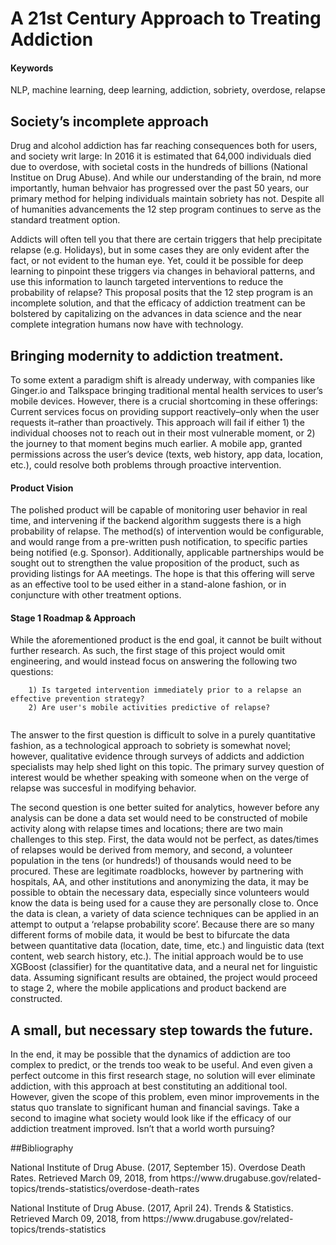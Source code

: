 # A 21st Century Approach to Treating Addiction 

#### Keywords {-}

NLP, machine learning, deep learning, addiction, sobriety, overdose, relapse

## Society's incomplete approach

Drug and alcohol addiction has far reaching consequences both for users, and society writ large: In 2016 it is estimated that 64,000 individuals died due to overdose, with societal costs in the hundreds of billions (National Institue on Drug Abuse).  And while our understanding of the brain, nd more importantly, human behvaior has progressed over the past 50 years, our primary method for helping individuals maintain sobriety has not.  Despite all of humanities advancements the 12 step program continues to serve as the standard treatment option. 

Addicts will often tell you that there are certain triggers that help precipitate relapse (e.g. Holidays), but in some cases they are only evident after the fact, or not evident to the human eye.  Yet, could it be possible for deep learning to pinpoint these triggers via changes in behavioral patterns, and use this information to launch targeted interventions to reduce the probability of relapse?  This proposal posits that the 12 step program is an incomplete solution, and that the efficacy of addiction treatment can be bolstered by capitalizing on the advances in data science and the near complete integration humans now have with technology.

## Bringing modernity to addiction treatment.

To some extent a paradigm shift is already underway, with companies like Ginger.io and Talkspace bringing traditional mental health services to user's mobile devices.  However, there is a crucial shortcoming in these offerings: Current services focus on providing support reactively--only when the user requests it--rather than proactively.  This approach will fail if either 1) the individual chooses not to reach out in their most vulnerable moment, or 2) the journey to that moment begins much earlier.  A mobile app, granted permissions across the user's device (texts, web history, app data, location, etc.), could resolve both problems through proactive intervention.

#### Product Vision

The polished product will be capable of monitoring user behavior in real time, and intervening if the backend algorithm suggests there is a high probability of relapse.  The method(s) of intervention would be configurable, and would range from a pre-written push notification, to specific parties being notified (e.g. Sponsor).  Additionally, applicable partnerships would be sought out to strengthen the value proposition of the product, such as providing listings for AA meetings.  The hope is that this offering will serve as an effective tool to be used either in a stand-alone fashion, or in conjuncture with other treatment options.  


#### Stage 1 Roadmap & Approach

While the aforementioned product is the end goal, it cannot be built without further research.  As such, the first stage of this project would omit engineering, and would instead focus on answering the following two questions: 
        
        1) Is targeted intervention immediately prior to a relapse an effective prevention strategy?
        2) Are user's mobile activities predictive of relapse?  
        
The answer to the first question is difficult to solve in a purely quantitative fashion, as a technological approach to sobriety is somewhat novel; however, qualitative evidence through surveys of addicts and addiction specialists may help shed light on this topic.  The primary survey question of interest would be whether speaking with someone when on the verge of relapse was succesful in modifying behavior.
        
The second question is one better suited for analytics, however before any analysis can be done a data set would need to be constructed of mobile activity along with relapse times and locations; there are two main challenges to this step.  First, the data would not be perfect, as dates/times of relapses would be derived from memory, and second, a volunteer population in the tens (or hundreds!) of thousands would need to be procured.  These are legitimate roadblocks, however by partnering with hospitals, AA, and other institutions and anonymizing the data, it may be possible to obtain the necessary data, especially since volunteers would know the data is being used for a cause they are personally close to.  Once the data is clean, a variety of data science techniques can be applied in an attempt to output a 'relapse probability score'.  Because there are so many different forms of mobile data, it would be best to bifurcate the data between quantitative data (location, date, time, etc.) and linguistic data (text content, web search history, etc.).  The initial approach would be to use XGBoost (classifier) for the quantitative data, and a neural net for linguistic data.  Assuming significant results are obtained, the project would proceed to stage 2, where the mobile applications and product backend are constructed.
        
## A small, but necessary step towards the future.

In the end, it may be possible that the dynamics of addiction are too complex to predict, or the trends too weak to be useful.  And even given a perfect outcome in this first research stage, no solution will ever eliminate addiction, with this approach at best constituting an additional tool.  However, given the scope of this problem, even minor improvements in the status quo translate to significant human and financial savings.  Take a second to imagine what society would look like if the efficacy of our addiction treatment improved.  Isn't that a world worth pursuing?

##Bibliography

National Institute of Drug Abuse. (2017, September 15). Overdose Death Rates. Retrieved March 09, 2018, from https://www.drugabuse.gov/related-topics/trends-statistics/overdose-death-rates

National Institute of Drug Abuse. (2017, April 24). Trends & Statistics. Retrieved March 09, 2018, from https://www.drugabuse.gov/related-topics/trends-statistics

